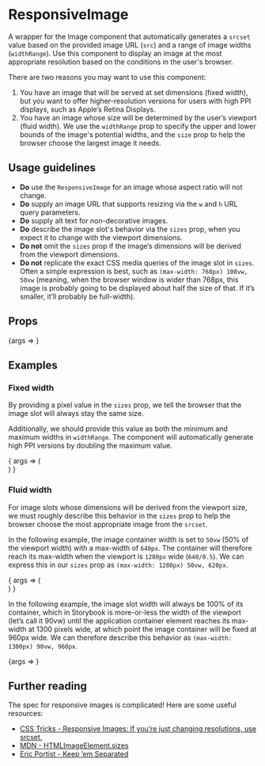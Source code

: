 
<Meta title="Content/ResponsiveImage" component={ResponsiveImage} />

# ResponsiveImage

A wrapper for the Image component that automatically generates a `srcset` value based on the provided image URL (`src`) and a range of image widths (`widthRange`). Use this component to display an image at the most appropriate resolution based on the conditions in the user's browser.

There are two reasons you may want to use this component:

1. You have an image that will be served at set dimensions (fixed width), but you want to offer higher-resolution versions for users with high PPI displays, such as Apple’s Retina Displays.
1. You have an image whose size will be determined by the user’s viewport (fluid width). We use the `widthRange` prop to specify the upper and lower bounds of the image's potential widths, and the `size` prop to help the browser choose the largest image it needs.

## Usage guidelines

- **Do** use the `ResponsiveImage` for an image whose aspect ratio will not change.
- **Do** supply an image URL that supports resizing via the `w` and `h` URL query parameters.
- **Do** supply alt text for non-decorative images.
- **Do** describe the image slot's behavior via the `sizes` prop, when you expect it to change with the viewport dimensions.
- **Do not** omit the `sizes` prop if the image’s dimensions will be derived from the viewport dimensions.
- **Do not** replicate the exact CSS media queries of the image slot in `sizes`. Often a simple expression is best, such as `(max-width: 768px) 100vw, 50vw` (meaning, when the browser window is wider than 768px, this image is probably going to be displayed about half the size of that. If it’s smaller, it’ll probably be full-width).

## Props

<Canvas>
	<Story
		args={{
			alt: 'The Apple Inc. logo is seen hanging at the entrance to the Apple store on 5th Avenue in New York',
			src: 'https://cms.qz.com/wp-content/uploads/2020/10/2020-10-12T095922Z_142848263_RC2XGJ9T1J4Y_RTRMADP_3_APPLE-IPHONE-5G.jpg?quality=80&strip=all',
			widthRange: [ 200, 1600 ],
		}}
		name="Default"
	>
		{args => <ResponsiveImage {...args} />}
	</Story>
</Canvas>

<ArgsTable story="Default" />

## Examples

### Fixed width

By providing a pixel value in the `sizes` prop, we tell the browser that the image slot will always stay the same size.

Additionally, we should provide this value as both the minimum and maximum widths in `widthRange`. The component will automatically generate high PPI versions by doubling the maximum value.

<Canvas>
	<Story
		args={{
			alt: 'An animated gif showing James Franco in The Disaster Artist (2017)',
			fallbackWidth: 240,
			fallbackHeight: 120,
			sizes: '240px',
			src: 'https://cms.qz.com/wp-content/uploads/2020/10/giphy-32.gif',
			widthRange: [ 240, 240 ],
		}}
		name="Fixed"
	>
		{
			args => (
				<div style={{ width: 240 }}>
					<ResponsiveImage {...args} />
				</div>
			)
		}
	</Story>
</Canvas>

### Fluid width

For image slots whose dimensions will be derived from the viewport size, we must roughly describe this behavior in the `sizes` prop to help the browser choose the most appropriate image from the `srcset`.

In the following example, the image container width is set to `50vw` (50% of the viewport width) with a max-width of `640px`. The container will therefore reach its max-width when the viewport is `1280px` wide (`640/0.5`). We can express this in our `sizes` prop as `(max-width: 1280px) 50vw, 620px`.

<Canvas>
	<Story
		args={{
			alt: 'A 2020 Porsche Taycan is driven into a tunnel with a city skyline in the background',
			fallbackWidth: 620,
			fallbackHeight: 320,
			sizes: '(max-width: 1280px) 50vw, 620px',
			src: 'https://cms.qz.com/wp-content/uploads/2020/10/PORSCHE-620x360-sponsoredcontent-1.png',
			widthRange: [ 300, 620 ],
		}}
		name="Cropped2"
	>
		{
			args => (
				<div style={{ width: '50vw', maxWidth: 620 }}>
					<ResponsiveImage {...args} />
				</div>
			)
		}
	</Story>
</Canvas>

In the following example, the image slot width will always be 100% of its container, which in Storybook is more-or-less the width of the viewport (let’s call it 90vw) until the application container element reaches its max-width at 1300 pixels wide, at which point the image container will be fixed at 960px wide. We can therefore describe this behavior as `(max-width: 1300px) 90vw, 960px`.

<Canvas>
	<Story
		args={{
			alt: 'The Apple Inc. logo is seen hanging at the entrance to the Apple store on 5th Avenue in New York',
			fallbackWidth: 960,
			fallbackHeight: 638,
			sizes: '(max-width: 1300px) 90vw, 960px',
			src: 'https://cms.qz.com/wp-content/uploads/2020/10/2020-10-12T095922Z_142848263_RC2XGJ9T1J4Y_RTRMADP_3_APPLE-IPHONE-5G.jpg?quality=80&strip=all',
			widthRange: [ 300, 960 ],
		}}
		name="Cropped1"
	>
		{args => <ResponsiveImage {...args} />}
	</Story>
</Canvas>

## Further reading

The spec for responsive images is complicated! Here are some useful resources:

- [CSS Tricks - Responsive Images: If you’re just changing resolutions, use srcset.](https://css-tricks.com/responsive-images-youre-just-changing-resolutions-use-srcset/)
- [MDN - HTMLImageElement.sizes](https://developer.mozilla.org/en-US/docs/Web/API/HTMLImageElement/sizes)
- [Eric Portist - Keep ’em Separated](https://ericportis.com/posts/2014/separated/)
